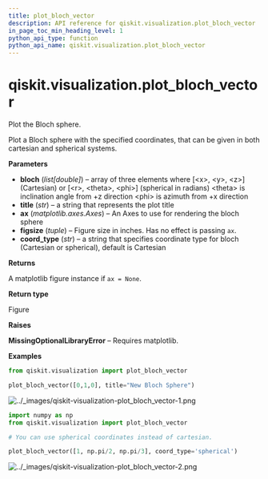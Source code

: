 ```yaml
---
title: plot_bloch_vector
description: API reference for qiskit.visualization.plot_bloch_vector
in_page_toc_min_heading_level: 1
python_api_type: function
python_api_name: qiskit.visualization.plot_bloch_vector
---
```


# qiskit.visualization.plot\_bloch\_vector

<Function id="qiskit.visualization.plot_bloch_vector" name="plot_bloch_vector" isDedicatedPage={true} github="https://github.com/qiskit/qiskit/tree/stable/0.23/qiskit/visualization/state_visualization.py" signature="plot_bloch_vector(bloch, title='', ax=None, figsize=None, coord_type='cartesian')">
  Plot the Bloch sphere.

  Plot a Bloch sphere with the specified coordinates, that can be given in both cartesian and spherical systems.

  **Parameters**

  *   **bloch** (*list\[double]*) – array of three elements where \[\<x>, \<y>, \<z>] (Cartesian) or \[\<r>, \<theta>, \<phi>] (spherical in radians) \<theta> is inclination angle from +z direction \<phi> is azimuth from +x direction
  *   **title** (*str*) – a string that represents the plot title
  *   **ax** (*matplotlib.axes.Axes*) – An Axes to use for rendering the bloch sphere
  *   **figsize** (*tuple*) – Figure size in inches. Has no effect is passing `ax`.
  *   **coord\_type** (*str*) – a string that specifies coordinate type for bloch (Cartesian or spherical), default is Cartesian

  **Returns**

  A matplotlib figure instance if `ax = None`.

  **Return type**

  Figure

  **Raises**

  **MissingOptionalLibraryError** – Requires matplotlib.

  **Examples**

  ```python
  from qiskit.visualization import plot_bloch_vector

  plot_bloch_vector([0,1,0], title="New Bloch Sphere")
  ```

  ![../\_images/qiskit-visualization-plot\_bloch\_vector-1.png](/images/api/qiskit/0.41/qiskit-visualization-plot_bloch_vector-1.png)

  ```python
  import numpy as np
  from qiskit.visualization import plot_bloch_vector

  # You can use spherical coordinates instead of cartesian.

  plot_bloch_vector([1, np.pi/2, np.pi/3], coord_type='spherical')
  ```

  ![../\_images/qiskit-visualization-plot\_bloch\_vector-2.png](/images/api/qiskit/0.41/qiskit-visualization-plot_bloch_vector-2.png)
</Function>

